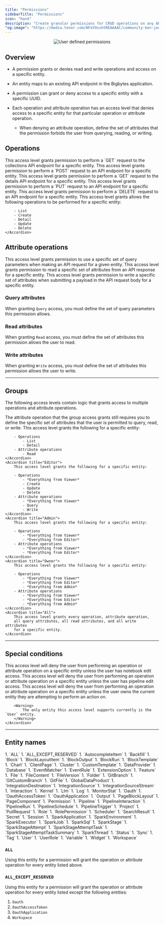 ```yaml
---
title: "Permissions"
sidebarTitle: "Permissions"
icon: "hand"
description: "Create granular permissions for CRUD operations on any API endpoint."
"og:image": "https://media.tenor.com/NFeV9svhtREAAAAC/community-ken-jeong.gif"
---
```


<Frame>
    <p align="center">
    <img
        alt="User defined permissions"
        src="https://media.tenor.com/NFeV9svhtREAAAAC/community-ken-jeong.gif"
    />
    </p>
</Frame>

## Overview

- A permission grants or denies read and write operations and access on a specific entity.
- An entity maps to an existing API endpoint in the Bigbytes application.
- A permission can grant or deny access to a specific entity with a specific UUID.
- Each operation and attribute operation has an access level that denies access
    to a specific entity for that particular operation or attribute operation.

    - When denying an attribute operation,
        define the set of attributes that the permission forbids the user from
        querying, reading, or writing.

## Operations

<AccordionGroup>
    <Accordion title="List">
        This access level grants permission to perform a `GET` request
        to the collections API endpoint for a specific entity.
    </Accordion>
    <Accordion title="Create">
        This access level grants permission to perform a `POST` request
        to an API endpoint for a specific entity.
    </Accordion>
    <Accordion title="Detail">
        This access level grants permission to perform a `GET` request
        to the details API endpoint for a specific entity.
    </Accordion>
    <Accordion title="Update">
        This access level grants permission to perform a `PUT` request
        to an API endpoint for a specific entity.
    </Accordion>
    <Accordion title="Delete">
        This access level grants permission to perform a `DELETE` request
        to an API endpoint for a specific entity.
    </Accordion>
    <Accordion title="All operations">
        This access level grants allows the following operations to be
        performed for a specific entity:

        - List
        - Create
        - Detail
        - Update
        - Delete
    </Accordion>
</AccordionGroup>

## Attribute operations

<AccordionGroup>
    <Accordion title="Query">
        This access level grants permission to use a specific set of query parameters
        when making an API request for a given entity.
    </Accordion>
    <Accordion title="Read">
        This access level grants permission to read a specific set of attributes
        from an API response for a specific entity.
    </Accordion>
    <Accordion title="Write">
        This access level grants permission to write a specific set of attributes
        when submitting a payload in the API request body for a specific entity.
    </Accordion>
</AccordionGroup>

### Query attributes

When granting `Query` access, you must define the set of query parameters this permission allows.

### Read attributes

When granting `Read` access, you must define the set of attributes this permission
allows the user to read.

### Write attributes

When granting `Write` access, you must define the set of attributes this permission
allows the user to write.

---

## Groups

The following access levels contain logic that grants access to multiple operations
and attribute operations.

<Note>
    The attribute operation that the group access grants still requires you
    to define the specific set of attributes that the user is permitted to
    query, read, or write.
</Note>

<AccordionGroup>
    <Accordion title="Viewer">
        This access level grants the following for a specific entity:

        - Operations
            - List
            - Detail
        - Attribute operations
            - Read
    </Accordion>
    <Accordion title="Editor">
        This access level grants the following for a specific entity:

        - Operations
            - *Everything from Viewer*
            - Create
            - Update
            - Delete
        - Attribute operations
            - *Everything from Viewer*
            - Query
            - Write
    </Accordion>
    <Accordion title="Admin">
        This access level grants the following for a specific entity:

        - Operations
            - *Everything from Viewer*
            - *Everything from Editor*
        - Attribute operations
            - *Everything from Viewer*
            - *Everything from Editor*
    </Accordion>
    <Accordion title="Owner">
        This access level grants the following for a specific entity:

        - Operations
            - *Everything from Viewer*
            - *Everything from Editor*
            - *Everything from Admin*
        - Attribute operations
            - *Everything from Viewer*
            - *Everything from Editor*
            - *Everything from Admin*
    </Accordion>
    <Accordion title="All">
        This access level grants every operation, attribute operation,
        all query attributes, all read attributes, and all write attributes
        for a specific entity.
    </Accordion>
</AccordionGroup>

---

## Special conditions

<AccordionGroup>
    <Accordion title="Disable unless user has notebook edit access">
        This access level will deny the user from performing an operation or attribute operation
        on a specific entity
        unless the user has notebook edit access.
    </Accordion>
    <Accordion title="Disable unless user has pipeline edit access">
        This access level will deny the user from performing an operation or attribute operation
        on a specific entity
        unless the user has pipeline edit access.
    </Accordion>
    <Accordion title="Disable unless user owns the current entity">
        This access level will deny the user from performing an operation or attribute operation
        on a specific entity
        unless the user owns the current entity they are attempting to perform an action on.

        <Warning>
            The only entity this access level supports currently is the `User` entity.
        </Warning>
    </Accordion>
</AccordionGroup>

---

## Entity names

<Accordion title="List of available entities">
    1. `ALL`
    1. `ALL_EXCEPT_RESERVED`
    1. `AutocompleteItem`
    1. `Backfill`
    1. `Block`
    1. `BlockLayoutItem`
    1. `BlockOutput`
    1. `BlockRun`
    1. `BlockTemplate`
    1. `Chart`
    1. `ClientPage`
    1. `Cluster`
    1. `CustomTemplate`
    1. `DataProvider`
    1. `Database`
    1. `EventMatcher`
    1. `EventRule`
    1. `ExtensionOption`
    1. `Feature`
    1. `File`
    1. `FileContent`
    1. `FileVersion`
    1. `Folder`
    1. `GitBranch`
    1. `GitCustomBranch`
    1. `GitFile`
    1. `GlobalDataProduct`
    1. `IntegrationDestination`
    1. `IntegrationSource`
    1. `IntegrationSourceStream`
    1. `Interaction`
    1. `Kernel`
    1. `Llm`
    1. `Log`
    1. `MonitorStat`
    1. `Oauth`
    1. `OauthAccessToken`
    1. `OauthApplication`
    1. `Output`
    1. `PageBlockLayout`
    1. `PageComponent`
    1. `Permission`
    1. `Pipeline`
    1. `PipelineInteraction`
    1. `PipelineRun`
    1. `PipelineSchedule`
    1. `PipelineTrigger`
    1. `Project`
    1. `PullRequest`
    1. `Role`
    1. `RolePermission`
    1. `Scheduler`
    1. `SearchResult`
    1. `Secret`
    1. `Session`
    1. `SparkApplication`
    1. `SparkEnvironment`
    1. `SparkExecutor`
    1. `SparkJob`
    1. `SparkSql`
    1. `SparkStage`
    1. `SparkStageAttempt`
    1. `SparkStageAttemptTask`
    1. `SparkStageAttemptTaskSummary`
    1. `SparkThread`
    1. `Status`
    1. `Sync`
    1. `Tag`
    1. `User`
    1. `UserRole`
    1. `Variable`
    1. `Widget`
    1. `Workspace`
</Accordion>

### `ALL`

Using this entity for a permission will grant the operation or attribute operation
for every entity listed above.

### `ALL_EXCEPT_RESERVED`

Using this entity for a permission will grant the operation or attribute operation
for every entity listed except the following entities:

1. `Oauth`
1. `OauthAccessToken`
1. `OauthApplication`
1. `Workspace`

